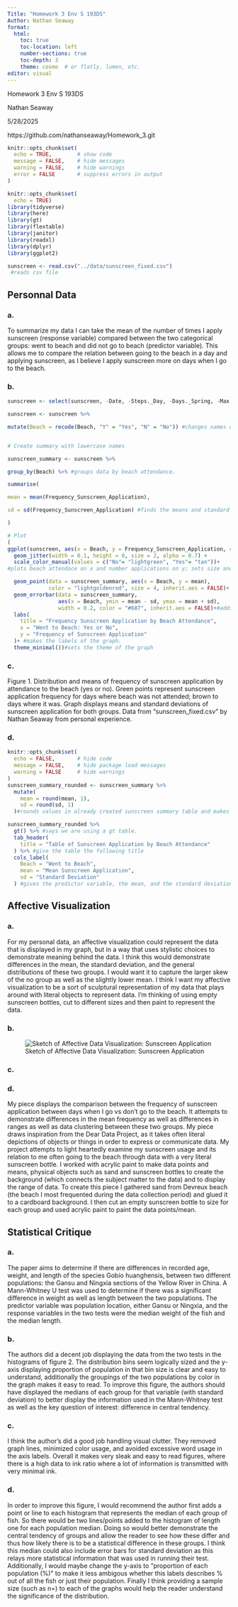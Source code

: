 ```yaml
---
Title: "Homework 3 Env S 193DS"
Author: Nathan Seaway
format:
  html:
    toc: true
    toc-location: left
    number-sections: true
    toc-depth: 3
    theme: cosmo  # or flatly, lumen, etc.
editor: visual
---
```

Homework 3 Env S 193DS 

Nathan Seaway

5/28/2025

https://github.com/nathanseaway/Homework_3.git


```r
knitr::opts_chunk$set(
  echo = TRUE,        # show code
  message = FALSE,    # hide messages
  warning = FALSE,    # hide warnings
  error = FALSE       # suppress errors in output
)

```



```r
knitr::opts_chunk$set(
  echo = TRUE)
library(tidyverse)
library(here)
library(gt)
library(flextable)
library(janitor)
library(readxl)
library(dplyr)
library(ggplot2)

sunscreen <- read.csv("../data/sunscreen_fixed.csv")
 #reads csv file
```

## Personnal Data 
### a.
To summarize my data I can take the mean of the number of times I apply sunscreen (response variable) compared between the two categorical groups: went to beach and did not go to beach (predictor variable). This allows me to compare the relation between going to the beach in a day and applying sunscreen, as I believe I apply sunscreen more on days when I go to the beach. 

### b.
```r

sunscreen <- select(sunscreen, -Date, -Steps._Day, -Days._Spring, -Max._UV, -Max._Temp) #removes all variables besides suncreen application amount and beach attendance from file.

sunscreen <- sunscreen %>%

mutate(Beach = recode(Beach, "Y" = "Yes", "N" = "No")) #changes names of variable from y and n to yes and no.


# Create summary with lowercase names

sunscreen_summary <- sunscreen %>%

group_by(Beach) %>% #groups data by beach attendance. 

summarise(

mean = mean(Frequency_Sunscreen_Application),

sd = sd(Frequency_Sunscreen_Application) #finds the means and standard deviation of sunscreen application by this grouping. 

)

# Plot
(
ggplot(sunscreen, aes(x = Beach, y = Frequency_Sunscreen_Application, color = Beach)) +
  geom_jitter(width = 0.1, height = 0, size = 2, alpha = 0.7) +
  scale_color_manual(values = c("No"= "lightgreen", "Yes"= "tan"))+
#plots beach attendace on x and number applications on y; sets size and appearance/color of data points.

  geom_point(data = sunscreen_summary, aes(x = Beach, y = mean),
             color = "lightgoldenrod", size = 4, inherit.aes = FALSE)+ #makes the mean points appear on graph 
  geom_errorbar(data = sunscreen_summary,
                aes(x = Beach, ymin = mean - sd, ymax = mean + sd),
                width = 0.2, color = "#687", inherit.aes = FALSE)+#adds error bars of means to graph. 
  labs(
    title = "Frequency Sunscreen Application by Beach Attendance",
    x = "Went to Beach: Yes or No",
    y = "Frequency of Sunscreen Application"
  )+ #makes the labels of the graph.
  theme_minimal())#sets the theme of the graph

```
### c.
Figure 1. Distribution and means of frequency of sunscreen application by attendance to the beach (yes or no). Green points represent sunscreen application frequency for days where beach was not attended; brown to days where it was. Graph displays means and standard deviations of sunscreen application for both groups. Data from "sunscreen_fixed.csv" by Nathan Seaway from personal experience.

### d.
```r
knitr::opts_chunk$set(
  echo = FALSE,       # hide code
  message = FALSE,    # hide package load messages
  warning = FALSE     # hide warnings
)
sunscreen_summary_rounded <- sunscreen_summary %>%
  mutate(
    mean = round(mean, 1),
    sd = round(sd, 1)
  )#rounds values in already created sunscreen summary table and makes it a new file. 

sunscreen_summary_rounded %>%
  gt() %>% #says we are using a gt table.
  tab_header(
    title = "Table of Sunscreen Application by Beach Attendance"
  ) %>% #give the table the following title
  cols_label(
    Beach = "Went to Beach",
    mean = "Mean Sunscreen Application",
    sd = "Standard Deviation"
  ) #gives the predictor variable, the mean, and the standard deviation titles new names. 
```

## Affective Visualization
### a.
For my personal data, an affective visualization could represent the data that is displayed in my graph, but in a way that uses stylistic choices to demonstrate meaning behind the data. I think this would demonstrate differences in the mean, the standard deviation, and the general distributions of these two groups. I would want it to capture the larger skew of the no group as well as the slightly lower mean. I think I want my affective visualization to be a sort of sculptural representation of my data that plays around with literal objects to represent data. I'm thinking of using empty sunscreen bottles, cut to different sizes and then paint to represent the data. 

### b.
![Sketch of Affective Data Visualization: Sunscreen Application](images/sketch.jpeg)


### c.

### d.
My piece displays the comparison between the frequency of sunscreen application between days when I go vs don't go to the beach. It attempts to demonstrate differences in the mean frequency as well as differences in ranges as well as data clustering between these two groups. 
My piece draws inspiration from the Dear Data Project, as it takes often literal depictions of objects or things in order to express or communicate data. My project attempts to light heartedly examine my sunscreen usage and its relation to me often going to the beach through data with a very literal sunscreen bottle.
I worked with acrylic paint to make data points and means, physical objects such as sand and sunscreen bottles to create the background (which connects the subject matter to the data) and to display the range of data. 
To create this piece I gathered sand from Devreux beach (the beach I most frequented during the data collection period) and glued it to a cardboard background. I then cut an empty sunscreen bottle to size for each group and used acrylic paint to paint the data points/mean.

## Statistical Critique 
### a.
The paper aims to determine if there are differences in recorded age, weight, and length of the species Gobio huanghensis, between two different populations: the Gansu and Ningxia sections of the Yellow River in China. A Mann-Whitney U test was used to determine if there was a significant difference in weight as well as length between the two populations. The predictor variable was population location, either Gansu or Ningxia, and the response variables in the two tests were the median weight of the fish and the median length. 

### b.
The authors did a decent job displaying the data from the two tests in the histograms of figure 2. The distribution bins seem logically sized and the y-axis displaying proportion of population in that bin size is clear and easy to understand, additionally the groupings of the two populations by color in the graph makes it easy to read. To improve this figure, the authors should have displayed the medians of each group for that variable (with standard deviation) to better display the information used in the Mann-Whitney test as well as the key question of interest: difference in central tendency.

### c.
I think the author's did a good job handling visual clutter. They removed graph lines, minimized color usage, and avoided excessive word usage in the axis labels. Overall it makes very sleak and easy to read figures, where there is a high data to ink ratio where a lot of information is transmitted with very minimal ink.

### d.
In order to improve this figure, I would recommend the author
first adds a point or line to each histogram that represents the median of each group of fish. So there would be two lines/points added to the histogram of length one for each population median. Doing so would better demonstrate the central tendency of groups and allow the reader to see how these differ and thus how likely there is to be a statistical difference in these groups. I think this median could also include error bars for standard deviation as this relays more statistical information that was used in running their test. Additionally, I would maybe change the y-axis to "proportion of each population (%)" to make it less ambigous whether this labels describes % out of all the fish or just their population. Finally I think providing a sample size (such as n=) to each of the graphs would help the reader understand the significance of the distribution. 


